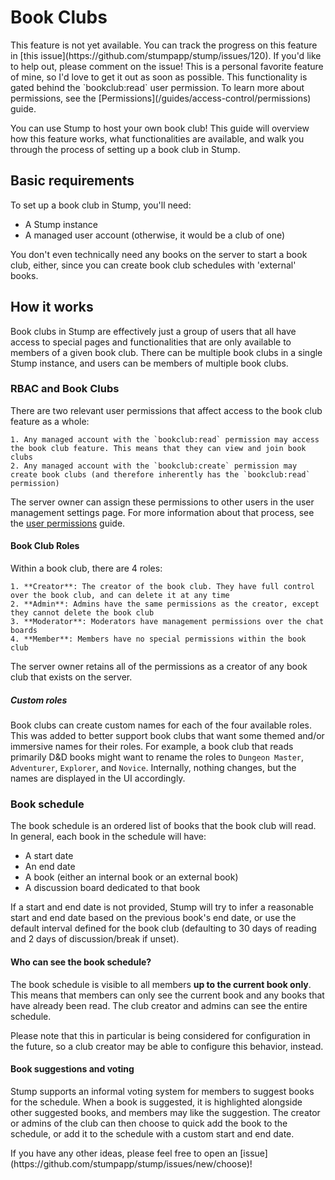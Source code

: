 
# Book Clubs

<Callout emoji="🚧">
	This feature is not yet available. You can track the progress on this feature in [this
	issue](https://github.com/stumpapp/stump/issues/120). If you'd like to help out, please comment on
	the issue! This is a personal favorite feature of mine, so I'd love to get it out as soon as
	possible.
</Callout>

<Callout emoji="🔐">
	This functionality is gated behind the `bookclub:read` user permission. To learn more about
	permissions, see the [Permissions](/guides/access-control/permissions) guide.
</Callout>

You can use Stump to host your own book club! This guide will overview how this feature works, what functionalities are available, and walk you through the process of setting up a book club in Stump.

## Basic requirements

To set up a book club in Stump, you'll need:

- A Stump instance
- A managed user account (otherwise, it would be a club of one)

You don't even technically need any books on the server to start a book club, either, since you can create book club schedules with 'external' books.

## How it works

Book clubs in Stump are effectively just a group of users that all have access to special pages and functionalities that are only available to members of a given book club. There can be multiple book clubs in a single Stump instance, and users can be members of multiple book clubs.

### RBAC and Book Clubs

There are two relevant user permissions that affect access to the book club feature as a whole:

    1. Any managed account with the `bookclub:read` permission may access the book club feature. This means that they can view and join book clubs
    2. Any managed account with the `bookclub:create` permission may create book clubs (and therefore inherently has the `bookclub:read` permission)

The server owner can assign these permissions to other users in the user management settings page. For more information about that process, see the [user permissions](/guides/access-control/permissions) guide.

#### Book Club Roles

Within a book club, there are 4 roles:

    1. **Creator**: The creator of the book club. They have full control over the book club, and can delete it at any time
    2. **Admin**: Admins have the same permissions as the creator, except they cannot delete the book club
    3. **Moderator**: Moderators have management permissions over the chat boards
    4. **Member**: Members have no special permissions within the book club

The server owner retains all of the permissions as a creator of any book club that exists on the server.

##### Custom roles

Book clubs can create custom names for each of the four available roles. This was added to better support book clubs that want some themed and/or immersive names for their roles. For example, a book club that reads primarily D&D books might want to rename the roles to `Dungeon Master`, `Adventurer`, `Explorer`, and `Novice`. Internally, nothing changes, but the names are displayed in the UI accordingly.

### Book schedule

The book schedule is an ordered list of books that the book club will read. In general, each book in the schedule will have:

- A start date
- An end date
- A book (either an internal book or an external book)
- A discussion board dedicated to that book

If a start and end date is not provided, Stump will try to infer a reasonable start and end date based on the previous book's end date, or use the default interval defined for the book club (defaulting to 30 days of reading and 2 days of discussion/break if unset).

#### Who can see the book schedule?

The book schedule is visible to all members **up to the current book only**. This means that members can only see the current book and any books that have already been read. The club creator and admins can see the entire schedule.

Please note that this in particular is being considered for configuration in the future, so a club creator may be able to configure this behavior, instead.

#### Book suggestions and voting

Stump supports an informal voting system for members to suggest books for the schedule. When a book is suggested, it is highlighted alongside other suggested books, and members may like the suggestion. The creator or admins of the club can then choose to quick add the book to the schedule, or add it to the schedule with a custom start and end date.

<Callout emoji="👀">
	If you have any other ideas, please feel free to open an
	[issue](https://github.com/stumpapp/stump/issues/new/choose)!
</Callout>
